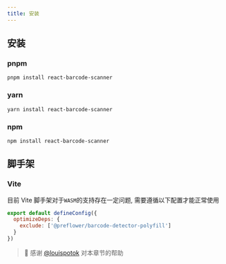 ```yaml
---
title: 安装
---
```


## 安装

### pnpm
```shell
pnpm install react-barcode-scanner
```

### yarn
```shell
yarn install react-barcode-scanner
```

### npm
```shell
npm install react-barcode-scanner
```

## 脚手架

### Vite
目前 Vite 脚手架对于`WASM`的支持存在一定问题, 需要遵循以下配置才能正常使用

```js
export default defineConfig({
  optimizeDeps: {
    exclude: ['@preflower/barcode-detector-polyfill']
  }
})
```

> 🙏 感谢 [@louispotok](https://github.com/preflower/react-barcode-scanner/issues/231) 对本章节的帮助
